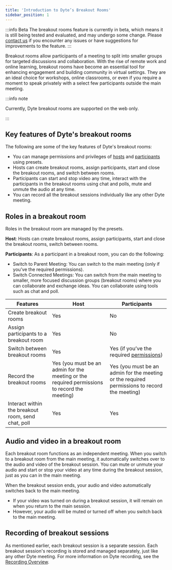 ```yaml
---
title: 'Introduction to Dyte’s Breakout Rooms'
sidebar_position: 1
---
```


:::info Beta
The breakout rooms feature is currently in beta, which means it is still being tested and evaluated, and may undergo some change. Please [contact us](https://dyte.io/contact) if you encounter any issues or have suggestions for improvements to the feature.
:::

Breakout rooms allow participants of a meeting to split into smaller groups for targeted discussions and collaboration. With the rise of remote work and online learning, breakout rooms have become an essential tool for enhancing engagement and building community in virtual settings. They are an ideal choice for workshops, online classrooms, or even if you require a moment to speak privately with a select few participants outside the main meeting.

:::info note

Currently, Dyte breakout rooms are supported on the web only.

:::

## Key features of Dyte's breakout rooms

The following are some of the key features of Dyte's breakout rooms:

- You can manage permissions and privileges of [hosts](/guides/features/breakoutroom/create-breakout-rooms#hosts) and [participants](/guides/features/breakoutroom/create-breakout-rooms#participants) using presets.
- Hosts can create breakout rooms, assign participants, start and close the breakout rooms, and switch between rooms.
- Participants can start and stop video any time, interact with the participants in the breakout rooms using chat and polls, mute and unmute the audio at any time.
- You can record all the breakout sessions individually like any other Dyte meeting.

## Roles in a breakout room

Roles in the breakout room are managed by the presets.

**Host**: Hosts can create breakout rooms, assign participants, start and close the breakout rooms, switch between rooms.

**Participants**: As a participant in a breakout room, you can do the following:

- Switch to Parent Meeting: You can switch to the main meeting (only if you’ve the required permissions).
- Switch Connected Meetings: You can switch from the main meeting to smaller, more focused discussion groups (breakout rooms) where you can collaborate and exchange ideas. You can collaborate using tools such as chat and poll.

| **Features**                                       | **Host**                                                                                     | **Participants**                                                                                             |
| -------------------------------------------------- | -------------------------------------------------------------------------------------------- | ------------------------------------------------------------------------------------------------------------ |
| Create breakout rooms                              | Yes                                                                                          | No                                                                                                           |
| Assign participants to a breakout room             | Yes                                                                                          | No                                                                                                           |
| Switch between breakout rooms                      | Yes                                                                                          | Yes (if you’ve the required [permissions](/guides/features/breakoutroom/create-breakout-rooms#participants)) |
| Record the breakout rooms                          | Yes (you must be an admin for the meeting or the required permissions to record the meeting) | Yes (you must be an admin for the meeting or the required permissions to record the meeting)                 |
| Interact within the breakout room, send chat, poll | Yes                                                                                          | Yes                                                                                                          |

## Audio and video in a breakout room

Each breakout room functions as an independent meeting. When you switch to a breakout room from the main meeting, it automatically switches over to the audio and video of the breakout session. You can mute or unmute your audio and start or stop your video at any time during the breakout session, just as you can in the main meeting.

When the breakout session ends, your audio and video automatically switches back to the main meeting.

- If your video was turned on during a breakout session, it will remain on when you return to the main session.
- However, your audio will be muted or turned off when you switch back to the main meeting.

## Recording of breakout sessions

As mentioned earlier, each breakout session is a separate session. Each breakout session's recording is stored and managed separately, just like any other Dyte meeting. For more information on Dyte recording, see the [Recording Overview](/guides/features/recording/recording-overview).
